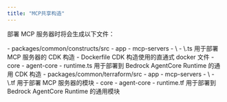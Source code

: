 ```yaml
---
title: "MCP共享构造"
---
```





部署 MCP 服务器时将会生成以下文件：

<Infrastructure>
<Fragment slot="cdk">
<FileTree>
  - packages/common/constructs/src
    - app
      - mcp-servers
        - \<project-name>
          - \<project-name>.ts 用于部署 MCP 服务器的 CDK 构造
          - Dockerfile CDK 构造使用的直通式 docker 文件
    - core
      - agent-core
        - runtime.ts 用于部署到 Bedrock AgentCore Runtime 的通用 CDK 构造
</FileTree>
</Fragment>
<Fragment slot="terraform">
<FileTree>
  - packages/common/terraform/src
    - app
      - mcp-servers
        - \<project-name>
          - \<project-name>.tf 用于部署 MCP 服务器的模块
    - core
      - agent-core
        - runtime.tf 用于部署到 Bedrock AgentCore Runtime 的通用模块
</FileTree>
</Fragment>
</Infrastructure>